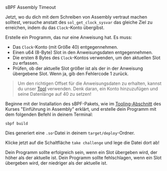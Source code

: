 
<ChallengeTitle>sBPF Assembly Timeout</ChallengeTitle>

Jetzt, wo du dich mit dem Schreiben von Assembly vertraut machen solltest, versuche anstatt des `sol_get_clock_sysvar` das gleiche Ziel zu erreichen, indem du das `Clock`-Konto übergibst.

Erstelle ein Programm, das nur eine Anweisung hat. Es muss:
- Das `Clock`-Konto (mit Größe 40) entgegennehmen.
- Einen u64 (8-Byte) Slot in den Anweisungsdaten entgegennehmen.
- Die ersten 8 Bytes des `Clock`-Kontos verwenden, um den aktuellen Slot zu erfassen.
- Prüfen, ob der aktuelle Slot größer ist als der in der Anweisung übergebene Slot. Wenn ja, gib den Fehlercode 1 zurück.

> Um den richtigen Offset für die Anweisungsdaten zu erhalten, kannst du unser [Tool](https://sbpf.xyz) verwenden. Denk daran, ein Konto hinzuzufügen und seine Datenlänge auf 40 zu setzen!

Beginne mit der Installation des sBPF-Pakets, wie im [Tooling-Abschnitt](/de/courses/introduction-to-assembly/tooling) des Kurses "Einführung in Assembly" erklärt, und erstelle dein Programm mit dem folgenden Befehl in deinem Terminal:

```
sbpf build
```

Dies generiert eine `.so`-Datei in deinem `target/deploy`-Ordner.

Klicke jetzt auf die Schaltfläche `take challenge` und lege die Datei dort ab!

<RequirementList>
  <Requirement title="Challenge 1: Testen des Timeouts">
    Dein Programm sollte erfolgreich sein, wenn ein Slot übergeben wird, der höher als der aktuelle ist.
  </Requirement>

  <Requirement title="Challenge 2: Testen des Fehlschlags eines Timeouts">
    Dein Programm sollte fehlschlagen, wenn ein Slot übergeben wird, der niedriger als der aktuelle ist.
  </Requirement>
</RequirementList>